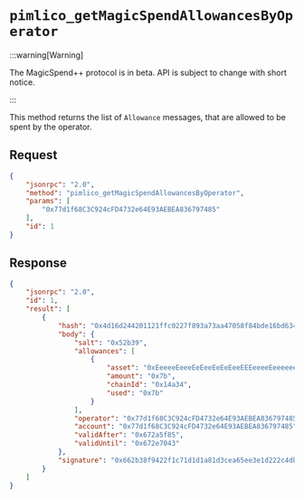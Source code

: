 # `pimlico_getMagicSpendAllowancesByOperator`

:::warning[Warning]

The MagicSpend++ protocol is in beta. API is subject to change with short notice.

:::

This method returns the list of `Allowance` messages, that are allowed to be spent by the operator.


## Request

```json
{
    "jsonrpc": "2.0",
    "method": "pimlico_getMagicSpendAllowancesByOperator",
    "params": [
        "0x77d1f68C3C924cFD4732e64E93AEBEA836797485"
    ],
    "id": 1
}

```

## Response

```json
{
    "jsonrpc": "2.0",
    "id": 1,
    "result": [
        {
            "hash": "0x4d16d244201121ffc0227f893a73aa47058f84bde16bd634f02694dc4aa30482",
            "body": {
                "salt": "0x52b39",
                "allowances": [
                    {
                        "asset": "0xEeeeeEeeeEeEeeEeEeEeeEEEeeeeEeeeeeeeEEeE",
                        "amount": "0x7b",
                        "chainId": "0x14a34",
                        "used": "0x7b"
                    }
                ],
                "operator": "0x77d1f68C3C924cFD4732e64E93AEBEA836797485",
                "account": "0x77d1f68C3C924cFD4732e64E93AEBEA836797485",
                "validAfter": "0x672a5f85",
                "validUntil": "0x672e7043"
            },
            "signature": "0x662b38f9422f1c71d1d1a81d3cea65ee3e1d222c4dbd6866e585f5cc813e8cd77a147e714056481b9c31b219c5db5153dc4f45759ec7e8273a0d54147407ab4b1b",
        }
    ]
}

```

